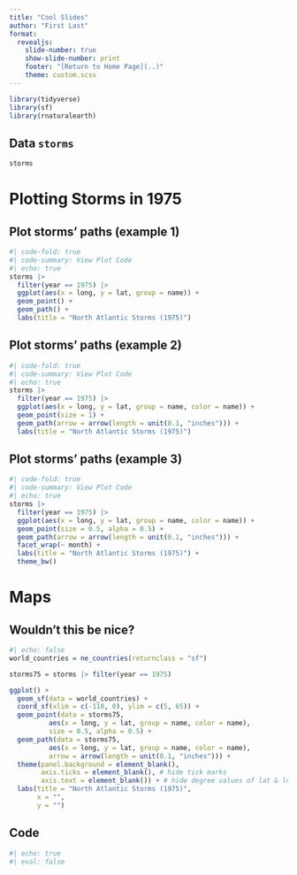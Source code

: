 ```yaml
---
title: "Cool Slides"
author: "First Last"
format: 
  revealjs:
    slide-number: true
    show-slide-number: print
    footer: "[Return to Home Page](..)"
    theme: custom.scss
---
```



```r
library(tidyverse)
library(sf)
library(rnaturalearth)
```


## Data `storms`

```r
storms
```


# Plotting Storms in 1975


## Plot storms' paths (example 1)

```r
#| code-fold: true
#| code-summary: View Plot Code
#| echo: true
storms |>
  filter(year == 1975) |>
  ggplot(aes(x = long, y = lat, group = name)) +
  geom_point() +
  geom_path() + 
  labs(title = "North Atlantic Storms (1975)")
```


## Plot storms' paths (example 2)

```r
#| code-fold: true
#| code-summary: View Plot Code
#| echo: true
storms |>
  filter(year == 1975) |>
  ggplot(aes(x = long, y = lat, group = name, color = name)) +
  geom_point(size = 1) +
  geom_path(arrow = arrow(length = unit(0.1, "inches"))) + 
  labs(title = "North Atlantic Storms (1975)")
```


## Plot storms' paths (example 3)

```r
#| code-fold: true
#| code-summary: View Plot Code
#| echo: true
storms |>
  filter(year == 1975) |>
  ggplot(aes(x = long, y = lat, group = name, color = name)) +
  geom_point(size = 0.5, alpha = 0.5) +
  geom_path(arrow = arrow(length = unit(0.1, "inches"))) + 
  facet_wrap(~ month) +
  labs(title = "North Atlantic Storms (1975)") +
  theme_bw()
```


# Maps


## Wouldn't this be nice?

```r
#| echo: false
world_countries = ne_countries(returnclass = "sf")

storms75 = storms |> filter(year == 1975)

ggplot() +
  geom_sf(data = world_countries) +
  coord_sf(xlim = c(-110, 0), ylim = c(5, 65)) +
  geom_point(data = storms75, 
          aes(x = long, y = lat, group = name, color = name),
          size = 0.5, alpha = 0.5) +
  geom_path(data = storms75, 
          aes(x = long, y = lat, group = name, color = name),
          arrow = arrow(length = unit(0.1, "inches"))) + 
  theme(panel.background = element_blank(),
        axis.ticks = element_blank(), # hide tick marks
        axis.text = element_blank()) + # hide degree values of lat & lon
  labs(title = "North Atlantic Storms (1975)",
       x = "", 
       y = "")
```


## Code

```r
#| echo: true
#| eval: false
```


